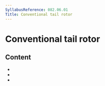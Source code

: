 ```yaml
---
SyllabusReference: 082.06.01
Title: Conventional tail rotor
---
```


# Conventional tail rotor

## Content

- <Link href="082.06.01.01" />
- <Link href="082.06.01.02" />
- <Link href="082.06.01.03" />
